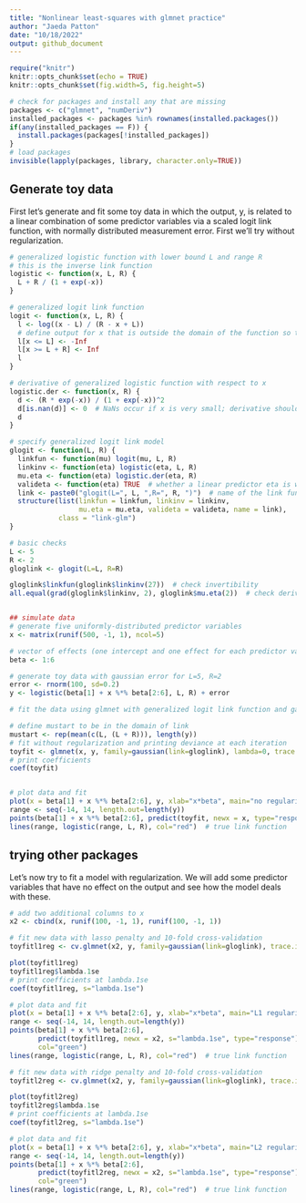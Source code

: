 ```yaml
---
title: "Nonlinear least-squares with glmnet practice"
author: "Jaeda Patton"
date: "10/18/2022"
output: github_document
---
```


```r
require("knitr")
knitr::opts_chunk$set(echo = TRUE)
knitr::opts_chunk$set(fig.width=5, fig.height=5)

# check for packages and install any that are missing
packages <- c("glmnet", "numDeriv")
installed_packages <- packages %in% rownames(installed.packages())
if(any(installed_packages == F)) {
  install.packages(packages[!installed_packages])
}
# load packages
invisible(lapply(packages, library, character.only=TRUE))

```

## Generate toy data

First let's generate and fit some toy data in which the output, y, is related to a linear combination of some predictor variables via a scaled logit link function, with normally distributed measurement error. First we'll try without regularization.

```r
# generalized logistic function with lower bound L and range R
# this is the inverse link function
logistic <- function(x, L, R) {
  L + R / (1 + exp(-x))
}

# generalized logit link function
logit <- function(x, L, R) {
  l <- log((x - L) / (R - x + L))
  # define output for x that is outside the domain of the function so that glmnet will converge
  l[x <= L] <- -Inf
  l[x >= L + R] <- Inf
  l
}

# derivative of generalized logistic function with respect to x
logistic.der <- function(x, R) {
  d <- (R * exp(-x)) / (1 + exp(-x))^2
  d[is.nan(d)] <- 0  # NaNs occur if x is very small; derivative should be almost 0
  d
}

# specify generalized logit link model
glogit <- function(L, R) {
  linkfun <- function(mu) logit(mu, L, R)
  linkinv <- function(eta) logistic(eta, L, R)
  mu.eta <- function(eta) logistic.der(eta, R)
  valideta <- function(eta) TRUE  # whether a linear predictor eta is within the domain of linkinv
  link <- paste0("glogit(L=", L, ",R=", R, ")")  # name of the link function
  structure(list(linkfun = linkfun, linkinv = linkinv,
                 mu.eta = mu.eta, valideta = valideta, name = link),
            class = "link-glm")
}

# basic checks
L <- 5
R <- 2
gloglink <- glogit(L=L, R=R)

gloglink$linkfun(gloglink$linkinv(27))  # check invertibility
all.equal(grad(gloglink$linkinv, 2), gloglink$mu.eta(2))  # check derivative


## simulate data
# generate five uniformly-distributed predictor variables
x <- matrix(runif(500, -1, 1), ncol=5)

# vector of effects (one intercept and one effect for each predictor variable)
beta <- 1:6

# generate toy data with gaussian error for L=5, R=2
error <- rnorm(100, sd=0.2)
y <- logistic(beta[1] + x %*% beta[2:6], L, R) + error

# fit the data using glmnet with generalized logit link function and gaussian error

# define mustart to be in the domain of link
mustart <- rep(mean(c(L, (L + R))), length(y))  
# fit without regularization and printing deviance at each iteration
toyfit <- glmnet(x, y, family=gaussian(link=gloglink), lambda=0, trace.it=2, mustart=mustart)
# print coefficients
coef(toyfit)  


# plot data and fit
plot(x = beta[1] + x %*% beta[2:6], y, xlab="x*beta", main="no regularization")  # training data (black dots)
range <- seq(-14, 14, length.out=length(y))
points(beta[1] + x %*% beta[2:6], predict(toyfit, newx = x, type="response"), col="green")  # model predictions
lines(range, logistic(range, L, R), col="red")  # true link function
```

## trying other packages

Let's now try to fit a model with regularization. We will add some predictor variables that have no effect on the output and see how the model deals with these.

```r
# add two additional columns to x
x2 <- cbind(x, runif(100, -1, 1), runif(100, -1, 1))

# fit new data with lasso penalty and 10-fold cross-validation
toyfitl1reg <- cv.glmnet(x2, y, family=gaussian(link=gloglink), trace.it=1, mustart=mustart, alpha=1)

plot(toyfitl1reg)
toyfitl1reg$lambda.1se
# print coefficients at lambda.1se
coef(toyfitl1reg, s="lambda.1se")  

# plot data and fit
plot(x = beta[1] + x %*% beta[2:6], y, xlab="x*beta", main="L1 regularization")  # training data (black dots)
range <- seq(-14, 14, length.out=length(y))
points(beta[1] + x %*% beta[2:6], 
       predict(toyfitl1reg, newx = x2, s="lambda.1se", type="response"), 
       col="green")
lines(range, logistic(range, L, R), col="red")  # true link function

# fit new data with ridge penalty and 10-fold cross-validation
toyfitl2reg <- cv.glmnet(x2, y, family=gaussian(link=gloglink), trace.it=1, mustart=mustart, alpha=0)

plot(toyfitl2reg)
toyfitl2reg$lambda.1se
# print coefficients at lambda.1se
coef(toyfitl2reg, s="lambda.1se")  

# plot data and fit
plot(x = beta[1] + x %*% beta[2:6], y, xlab="x*beta", main="L2 regularization")  # training data (black dots)
range <- seq(-14, 14, length.out=length(y))
points(beta[1] + x %*% beta[2:6], 
       predict(toyfitl2reg, newx = x2, s="lambda.1se", type="response"), 
       col="green")
lines(range, logistic(range, L, R), col="red")  # true link function
```



